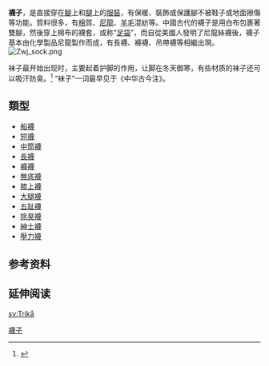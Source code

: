 '''襪子'''，是直接穿在[[腳|腳]]上和[[腿|腿]]上的[[服裝|服裝]]，有保暖、裝飾或保護腳不被鞋子或地面擦傷等功能。質料很多，有[[棉|棉]]質、[[尼龍|尼龍]]、[[羊毛|羊毛]]混紡等。中國古代的襪子是用白布包裹著雙腳，然後穿上棉布的襪套，或称“[[分趾鞋襪|足袋]]”，而自從美國人發明了尼龍絲襪後，襪子基本由化學製品尼龍製作而成，有長襪、褲襪、吊帶襪等相繼出現。
[[File:Zwj_sock.png|thumb]]

袜子最开始出现时，主要起着护脚的作用，让脚在冬天御寒，有些材质的袜子还可以吸汗防臭。<ref>{{cite news | url = http://health.sohu.com/20121223/n361316690.shtml | title = 戏说袜子的作用&袜子健康小贴士 | publisher = 搜狐健康 | date = 2012-12-23 | accessdate = 2013-02-28 | archive-date = 2013-03-03 | archive-url = https://web.archive.org/web/20130303111035/http://health.sohu.com/20121223/n361316690.shtml | dead-url = no }}</ref> “袜子”一词最早见于《中华古今注》。

==類型==
*[[船襪|船襪]]
*[[短襪|短襪]]
*[[中筒襪|中筒襪]]
*[[長襪|長襪]]
*[[褲襪|褲襪]]
*[[無底襪|無底襪]]
*[[膝上襪|膝上襪]]
*[[大腿襪|大腿襪]]
*[[五趾襪|五趾襪]]
*[[除臭襪|除臭襪]]
*[[紳士襪|紳士襪]]
*[[壓力襪|壓力襪]]

== 参考资料 ==
{{reflist}}

== 延伸阅读 ==
{{Wikisource further reading}}

{{襪}}

[[Category:襪子|]]

[[sv:Trikå|sv:Trikå]]